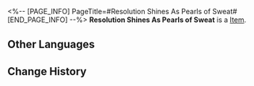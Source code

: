 <%-- [PAGE_INFO]
PageTitle=#Resolution Shines As Pearls of Sweat#
[END_PAGE_INFO] --%>
{{Item Infobox
|id          = 21015
|image       = Item Resolution Shines As Pearls of Sweat.png
|type        = 
|invCategory = Light Cone
|rarity      = 4
|effect      = Light Cone for the Path of {{Color|h|Nihility}}. The Light Cone ability is only effective for characters of this Path.
|description = The limelight cast on the boxing ring is bright, but no brighter than all those beads of sweat running down his back.
}}
{{Description|He has long been determined to use his two fists to protect those he cherishes the most.<br />After all, they are the ones who ignited his determination in the first place.<br />They are the ones who have always been there for him, be it inside or outside the boxing ring.}}
'''Resolution Shines As Pearls of Sweat''' is a [[Item]].

==Other Languages==
{{Other Languages
|en   = Resolution Shines As Pearls of Sweat
|zhs  = 决心如汗珠般闪耀
|zht  = 決心如汗珠般閃耀
|ja   = {{Rubi|決意|けつい}}は{{Rubi|汗|あせ}}のように{{Rubi|輝|かがや}}く
|ko   = 땀방울처럼 빛나는 결심
|es   = Determinación reluciente
|fr   = Résolution brillante
|ru   = Решимость блестит подобно жемчужинам пота
|th   = Resolution Shines As Pearls of Sweat
|vi   = Sự Quyết Tâm Như Giọt Mồ Hôi Lấp Lánh
|de   = Die Entschlusskraft glitzert als Schweißperlen
|id   = Resolution Shines As Pearls of Sweat
|pt   = A Determinação Brilha Como Gotas de Suor
}}

==Change History==
{{Change History|1.0}}